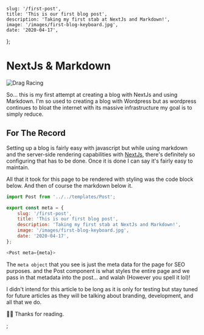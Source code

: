 
	slug: '/first-post',
	title: 'This is our first blog post',
	description: 'Taking my first stab at NextJs and Markdown!',
	image: '/images/first-blog-keyboard.jpg',
	date: '2020-04-17',
};

<Post meta={meta}>

# NextJs & Markdown

![Drag Racing](/images/first-blog-keyboard.jpg)

So... this is my first attempt at creating a blog with NextJs and using Markdown. I'm so used to creating a blog with Wordpress but as wordpress continues to bloat the internet with its massive infrastructure my goal is to simply reduce.

## For The Record

Setting up a blog is fairly easy with javascript but while using markdown and the server-side rendering capabilities with [NextJs](https://nextjs.org), there's definitely so configuring that has to be done. Once it is done I can say it's fairly easy to maintain.

All that it took for this page to be rendered with styling was the code block below. And then of course the markdown below it.

```javascript
import Post from '../../templates/Post';

export const meta = {
	slug: '/first-post',
	title: 'This is our first blog post',
	description: 'Taking my first stab at NextJs and Markdown!',
	image: '/images/first-blog-keyboard.jpg',
	date: '2020-04-17',
};

<Post meta={meta}>
```

The `meta object` that you see is just the meta data for the page for SEO purposes. and the Post component is what styles the entire page and we pass in that metadata into the post... and walah (However you spell it lol)!

I didn't intend for this article to be long as it is only for testing but stay tuned for future articles as they will be talking about branding, development, and all that we do.

👍🏾 Thanks for reading.

</Post>;
